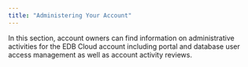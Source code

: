 ```yaml
---
title: "Administering Your Account"
---
```


In this section, account owners can find information on administrative activities for the EDB Cloud account including portal and database user access management as well as account activity reviews.
